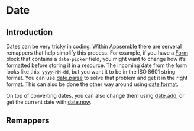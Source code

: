 
# Date

## Introduction

Dates can be very tricky in coding. Within Appsemble there are serveral remappers that help simplify
this process. For example, if you have a [Form](/blocks/@appsemble/form) block that contains a
`date-picker` field, you might want to change how it’s formatted before storing it in a resource.
The incoming date from the form looks like this: `yyyy-MM-dd`, but you want it to be in the ISO 8601
string format. You can use [date.parse](#date.parse) to solve that problem and get it in the right
format. This can also be done the other way around using [date.format](#date.format).

On top of converting dates, you can also change them using [date.add](#date.add), or get the current
date with [date.now](#date.now).

## Remappers

<RemapperRef remappers={dateRemappers} />
